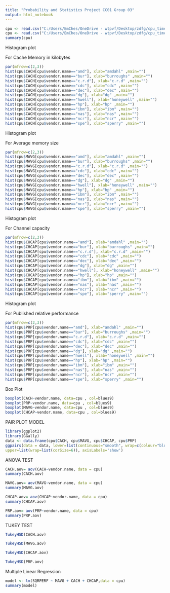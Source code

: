---
title: "Probability and Statistics Project CC01 Group 03"
output: html_notebook
---

```{r}
cpu <- read.csv("C:/Users/EmChes/OneDrive - wtpvf/Desktop/zdfg/cpu_time.csv")
cpu <- read.csv("C:/Users/EmChes/OneDrive - wtpvf/Desktop/zdfg/cpu_time.csv", header = TRUE, colClasses = c("factor", "factor", "numeric","numeric", "numeric", "numeric", "numeric", "numeric","numeric", "numeric", "numeric", "numeric", "numeric", "numeric"), fileEncoding='UTF-8-BOM')
summary(cpu)
```
Histogram plot

For Cache Memory in kilobytes
```{r}
par(mfrow=c(2,3))
hist(cpu$CACH[cpu$vendor.name=="amd"], xlab="amdahl" ,main="")
hist(cpu$CACH[cpu$vendor.name=="bur"], xlab="burroughs" ,main="")
hist(cpu$CACH[cpu$vendor.name=="c.r.d"], xlab="c.r.d" ,main="")
hist(cpu$CACH[cpu$vendor.name=="cdc"], xlab="cdc" ,main="")
hist(cpu$CACH[cpu$vendor.name=="dec"], xlab="dec" ,main="")
hist(cpu$CACH[cpu$vendor.name=="dg"], xlab="dg" ,main="")
hist(cpu$CACH[cpu$vendor.name=="hwell"], xlab="honeywell" ,main="")
hist(cpu$CACH[cpu$vendor.name=="hp"], xlab="hp" ,main="")
hist(cpu$CACH[cpu$vendor.name=="ibm"], xlab="ibm" ,main="")
hist(cpu$CACH[cpu$vendor.name=="nas"], xlab="nas" ,main="")
hist(cpu$CACH[cpu$vendor.name=="ncr"], xlab="ncr" ,main="")
hist(cpu$CACH[cpu$vendor.name=="spe"], xlab="sperry" ,main="")
```
Histogram plot

For Average memory size
```{r}
par(mfrow=c(2,3))
hist(cpu$MAVG[cpu$vendor.name=="amd"], xlab="amdahl" ,main="")
hist(cpu$MAVG[cpu$vendor.name=="bur"], xlab="burroughs" ,main="")
hist(cpu$MAVG[cpu$vendor.name=="c.r.d"], xlab="c.r.d" ,main="")
hist(cpu$MAVG[cpu$vendor.name=="cdc"], xlab="cdc" ,main="")
hist(cpu$MAVG[cpu$vendor.name=="dec"], xlab="dec" ,main="")
hist(cpu$MAVG[cpu$vendor.name=="dg"], xlab="dg" ,main="")
hist(cpu$MAVG[cpu$vendor.name=="hwell"], xlab="honeywell" ,main="")
hist(cpu$MAVG[cpu$vendor.name=="hp"], xlab="hp" ,main="")
hist(cpu$MAVG[cpu$vendor.name=="ibm"], xlab="ibm" ,main="")
hist(cpu$MAVG[cpu$vendor.name=="nas"], xlab="nas" ,main="")
hist(cpu$MAVG[cpu$vendor.name=="ncr"], xlab="ncr" ,main="")
hist(cpu$MAVG[cpu$vendor.name=="spe"], xlab="sperry" ,main="")
```
Histogram plot

For Channel capacity
```{r}
par(mfrow=c(2,3))
hist(cpu$CHCAP[cpu$vendor.name=="amd"], xlab="amdahl" ,main="")
hist(cpu$CHCAP[cpu$vendor.name=="bur"], xlab="burroughs" ,main="")
hist(cpu$CHCAP[cpu$vendor.name=="c.r.d"], xlab="c.r.d" ,main="")
hist(cpu$CHCAP[cpu$vendor.name=="cdc"], xlab="cdc" ,main="")
hist(cpu$CHCAP[cpu$vendor.name=="dec"], xlab="dec" ,main="")
hist(cpu$CHCAP[cpu$vendor.name=="dg"], xlab="dg" ,main="")
hist(cpu$CHCAP[cpu$vendor.name=="hwell"], xlab="honeywell" ,main="")
hist(cpu$CHCAP[cpu$vendor.name=="hp"], xlab="hp" ,main="")
hist(cpu$CHCAP[cpu$vendor.name=="ibm"], xlab="ibm" ,main="")
hist(cpu$CHCAP[cpu$vendor.name=="nas"], xlab="nas" ,main="")
hist(cpu$CHCAP[cpu$vendor.name=="ncr"], xlab="ncr" ,main="")
hist(cpu$CHCAP[cpu$vendor.name=="spe"], xlab="sperry" ,main="")

```
Histogram plot

For Published relative performance
```{r}
par(mfrow=c(2,3))
hist(cpu$PRP[cpu$vendor.name=="amd"], xlab="amdahl" ,main="")
hist(cpu$PRP[cpu$vendor.name=="bur"], xlab="burroughs" ,main="")
hist(cpu$PRP[cpu$vendor.name=="c.r.d"], xlab="c.r.d" ,main="")
hist(cpu$PRP[cpu$vendor.name=="cdc"], xlab="cdc" ,main="")
hist(cpu$PRP[cpu$vendor.name=="dec"], xlab="dec" ,main="")
hist(cpu$PRP[cpu$vendor.name=="dg"], xlab="dg" ,main="")
hist(cpu$PRP[cpu$vendor.name=="hwell"], xlab="honeywell" ,main="")
hist(cpu$PRP[cpu$vendor.name=="hp"], xlab="hp" ,main="")
hist(cpu$PRP[cpu$vendor.name=="ibm"], xlab="ibm" ,main="")
hist(cpu$PRP[cpu$vendor.name=="nas"], xlab="nas" ,main="")
hist(cpu$PRP[cpu$vendor.name=="ncr"], xlab="ncr" ,main="")
hist(cpu$PRP[cpu$vendor.name=="spe"], xlab="sperry" ,main="")
```
Box Plot 
```{r}
boxplot(CACH~vendor.name, data=cpu , col=blues9)
boxplot(PRP~vendor.name, data=cpu , col=blues9)
boxplot(MAVG~vendor.name, data=cpu , col=blues9)
boxplot(CHCAP~vendor.name, data=cpu , col=blues9)
```
PAIR PLOT MODEL
```{r}
library(ggplot2)
library(GGally)
data <- data.frame(cpu$CACH, cpu$MAVG, cpu$CHCAP, cpu$PRP)
ggpairs(data = data, lower=list(continuous="smooth", wrap=c(colour="blue")),
upper=list(wrap=list(corSize=6)), axisLabels='show')
```
ANOVA TEST
```{r}
CACH.aov= aov(CACH~vendor.name, data = cpu)
summary(CACH.aov)
```
```{r}
MAVG.aov= aov(MAVG~vendor.name, data = cpu)
summary(MAVG.aov)
```
```{r}
CHCAP.aov= aov(CHCAP~vendor.name, data = cpu)
summary(CHCAP.aov)
```
```{r}
PRP.aov= aov(PRP~vendor.name, data = cpu)
summary(PRP.aov)
```
TUKEY TEST
```{r}
TukeyHSD(CACH.aov)
```
```{r}
TukeyHSD(MAVG.aov)
```
```{r}
TukeyHSD(CHCAP.aov)
```
```{r}
TukeyHSD(PRP.aov)
```
Multiple Linear Regression
```{r}
model <- lm(SQRPERF ~ MAVG + CACH + CHCAP,data = cpu)
summary(model)
```